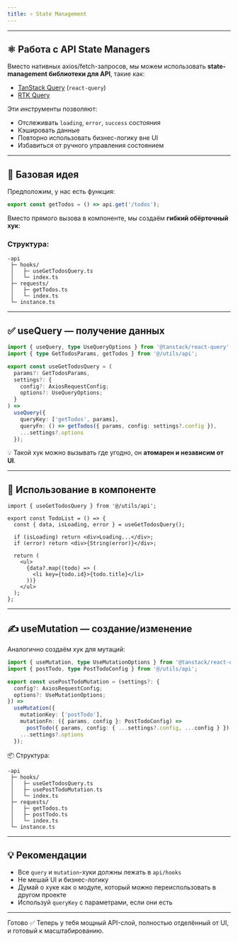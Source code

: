 ```yaml
---
title: ⚛️ State Management
---
```


---

## ⚛️ Работа с API State Managers

Вместо нативных axios/fetch-запросов, мы можем использовать **state-management библиотеки для API**, такие как:

- [TanStack Query](https://tanstack.com/query/latest) (`react-query`)
- [RTK Query](https://redux-toolkit.js.org/rtk-query/overview`)

Эти инструменты позволяют:

- Отслеживать `loading`, `error`, `success` состояния
- Кэшировать данные
- Повторно использовать бизнес-логику вне UI
- Избавиться от ручного управления состоянием

---

## 🔧 Базовая идея

Предположим, у нас есть функция:

```ts title="getTodos.ts"
export const getTodos = () => api.get('/todos');
```

Вместо прямого вызова в компоненте, мы создаём **гибкий обёрточный хук**:

### Структура:

```
-api
 ├─ hooks/
 │   ├─ useGetTodosQuery.ts
 │   └─ index.ts
 ├─ requests/
 │   ├─ getTodos.ts
 │   └─ index.ts
 └─ instance.ts
```

---

## ✅ useQuery — получение данных

```ts title="useGetTodosQuery.ts"
import { useQuery, type UseQueryOptions } from '@tanstack/react-query';
import { type GetTodosParams, getTodos } from '@/utils/api';

export const useGetTodosQuery = (
  params?: GetTodosParams,
  settings?: {
    config?: AxiosRequestConfig;
    options?: UseQueryOptions;
  }
) =>
  useQuery({
    queryKey: ['getTodos', params],
    queryFn: () => getTodos({ params, config: settings?.config }),
    ...settings?.options
  });
```

💡 Такой хук можно вызывать где угодно, он **атомарен и независим от UI**.

---

## 🧩 Использование в компоненте

```tsx title="TodoList.tsx"
import { useGetTodosQuery } from '@/utils/api';

export const TodoList = () => {
  const { data, isLoading, error } = useGetTodosQuery();

  if (isLoading) return <div>Loading...</div>;
  if (error) return <div>{String(error)}</div>;

  return (
    <ul>
      {data?.map((todo) => (
        <li key={todo.id}>{todo.title}</li>
      ))}
    </ul>
  );
};
```

---

## ✍️ useMutation — создание/изменение

Аналогично создаём хук для мутаций:

```ts title="usePostTodoMutation.ts"
import { useMutation, type UseMutationOptions } from '@tanstack/react-query';
import { postTodo, type PostTodoConfig } from '@/utils/api';

export const usePostTodoMutation = (settings?: {
  config?: AxiosRequestConfig;
  options?: UseMutationOptions;
}) =>
  useMutation({
    mutationKey: ['postTodo'],
    mutationFn: ({ params, config }: PostTodoConfig) =>
      postTodo({ params, config: { ...settings?.config, ...config } }),
    ...settings?.options
  });
```

📦 Структура:

```
-api
 ├─ hooks/
 │   ├─ useGetTodosQuery.ts
 │   ├─ usePostTodoMutation.ts
 │   └─ index.ts
 ├─ requests/
 │   ├─ getTodos.ts
 │   ├─ postTodo.ts
 │   └─ index.ts
 └─ instance.ts
```

---

## 💡 Рекомендации

- Все `query` и `mutation`-хуки должны лежать в `api/hooks`
- Не мешай UI и бизнес-логику
- Думай о хуке как о модуле, который можно переиспользовать в другом проекте
- Используй `queryKey` с параметрами, если они есть

---

Готово ✅ Теперь у тебя мощный API-слой, полностью отделённый от UI, и готовый к масштабированию.
